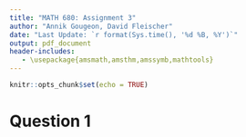 ```yaml
---
title: "MATH 680: Assignment 3"
author: "Annik Gougeon, David Fleischer"
date: "Last Update: `r format(Sys.time(), '%d %B, %Y')`"
output: pdf_document
header-includes:
   - \usepackage{amsmath,amsthm,amssymb,mathtools}
---
```


```r
knitr::opts_chunk$set(echo = TRUE)
```

\newcommand{\R}{\mathbb R}
\renewcommand{\S}{\mathbb S}

# Question 1

